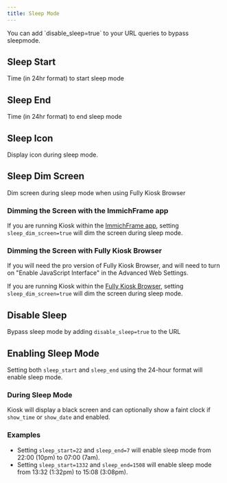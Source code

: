 ```yaml
---
title: Sleep Mode
---
```




<Aside type="tip">
    You can add `disable_sleep=true` to your URL queries to bypass sleepmode.
</Aside>

## Sleep Start

Time (in 24hr format) to start sleep mode

<Settings
    config="sleep_start"
    env="KIOSK_SLEEP_START"
    url="sleep_start"
    value="string"
    defaultValue=""
/>


## Sleep End

Time (in 24hr format) to end sleep mode

<Settings
    config="sleep_end"
    env="KIOSK_SLEEP_END"
    url="sleep_end"
    value="string"
    defaultValue=""
/>

## Sleep Icon

Display icon during sleep mode.

<Settings
    config="sleep_icon"
    env="KIOSK_SLEEP_ICON"
    url="sleep_icon"
    value="bool"
    defaultValue="true"
/>

## Sleep Dim Screen

Dim screen during sleep mode when using Fully Kiosk Browser

<Settings
    config="sleep_dim_screen"
    env="KIOSK_SLEEP_DIM_SCREEN"
    url="sleep_dim_screen"
    value="bool"
    defaultValue="false"
/>

### Dimming the Screen with the ImmichFrame app

If you are running Kiosk within the [ImmichFrame app](https://github.com/immichFrame/ImmichFrame_Android), setting `sleep_dim_screen=true` will dim the screen during sleep mode.



### Dimming the Screen with Fully Kiosk Browser

<Aside type="caution">
If you will need the pro version of Fully Kiosk Browser, and will need to turn on "Enable JavaScript Interface" in the Advanced Web Settings.
</Aside>

If you are running Kiosk within the [Fully Kiosk Browser](https://www.fully-kiosk.com/), setting `sleep_dim_screen=true` will dim the screen during sleep mode.



## Disable Sleep

Bypass sleep mode by adding `disable_sleep=true` to the URL

<Settings
    config="disable_sleep"
    env="N/A"
    url="disable_sleep"
    value="bool"
    defaultValue="false"
/>


## Enabling Sleep Mode
Setting both `sleep_start` and `sleep_end` using the 24-hour format will enable sleep mode.

### During Sleep Mode
Kiosk will display a black screen and can optionally show a faint clock if `show_time` or `show_date` and enabled.

### Examples
- Setting `sleep_start=22` and `sleep_end=7` will enable sleep mode from 22:00 (10pm) to 07:00 (7am).
- Setting `sleep_start=1332` and `sleep_end=1508` will enable sleep mode from 13:32 (1:32pm) to 15:08 (3:08pm).
